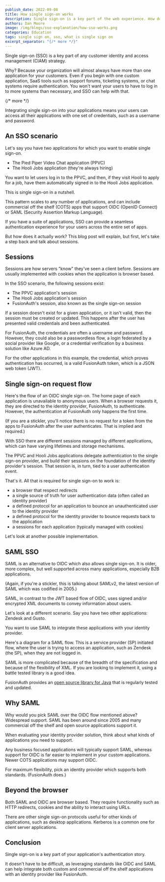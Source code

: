```yaml
---
publish_date: 2022-09-08 
title: How single sign-on works
description: Single sign-on is a key part of the web experience. How does it typically work?
authors: Dan Moore
image: /img/blogs/sso-explanation/how-sso-works.png 
categories: Education
tags: single sign on, sso, what is single sign on
excerpt_separator: "{/* more */}"
---
```


Single sign-on (SSO) is a key part of any customer identity and access management (CIAM) strategy.

Why? Because your organization will almost always have more than one application for your customers. Even if you begin with one custom application, SaaS tools such as support forums, ticketing systems, or chat systems require authentication. You won't want your users to have to log in to more systems than necessary, and SSO can help with that. 

{/* more */}

Integrating single sign-on into your applications means your users can access all their applications with one set of credentials, such as a username and password.

## An SSO scenario

Let's say you have two applications for which you want to enable single sign-on.

* The Pied Piper Video Chat application (PPVC)
* The Hooli Jobs application (they're always hiring)

You want to let users log in to the PPVC, and then, if they visit Hooli to apply for a job, have them automatically signed in to the Hooli Jobs application. 

This is single sign-on in a nutshell.

This pattern scales to any number of applications, and can include commercial off the shelf (COTS) apps that support OIDC (OpenID Connect) or SAML (Security Assertion Markup Language).

If you have a suite of applications, SSO can provide a seamless authentication experience for your users across the entire set of apps. 

But how does it actually work? This blog post will explain, but first, let's take a step back and talk about sessions.

## Sessions

Sessions are how servers "know" they've seen a client before. Sessions are usually implemented with cookies when the application is browser based.

In the SSO scenario, the following sessions exist:

* The PPVC application's session
* The Hooli Jobs application's session
* FusionAuth's session, also known as the single sign-on session

If a session doesn't exist for a given application, or it isn't valid, then the session must be created or updated. This happens after the user has presented valid credentials and been authenticated.

For FusionAuth, the credentials are often a username and password. However, they could also be a passwordless flow, a login federated by a social provider like Google, or a credential verification by a business solution like Azure AD.

For the other applications in this example, the credential, which proves authentication has occurred, is a valid FusionAuth token, which is a JSON web token (JWT). 

## Single sign-on request flow

Here's the flow of an OIDC single sign-on. The home page of each application is unavailable to anonymous users. When a browser requests it, they are directed to the identity provider, FusionAuth, to authenticate. However, the authentication at FusionAuth only happens the first time.

<SsoLoginDiagram alt="Single sign-on request flow during login." />

(If you are a stickler, you'll notice there is no request for a token from the apps to FusionAuth after the user authenticates. That is implied and required.)

With SSO there are different sessions managed by different applications, which can have varying lifetimes and storage mechanisms.

The PPVC and Hooli Jobs applications delegate authentication to the single sign-on provider, and build their sessions on the foundation of the identity provider's session. That session is, in turn, tied to a user authentication event.

That's it. All that is required for single sign-on to work is:

* a browser that respect redirects
* a single source of truth for user authentication data (often called an identity provider)
* a defined protocol for an application to bounce an unauthenticated user to the identity provider
* a defined protocol for the identity provider to bounce requests back to the application 
* a sessions for each application (typically managed with cookies)

Let's look at another possible implementation.

## SAML SSO

SAML is an alternative to OIDC which also allows single sign-on. It is older, more complex, but well supported across many applications, especially B2B applications.

(Again, if you're a stickler, this is talking about SAMLv2, the latest version of SAML which was codified in 2005.)

SAML, in contrast to the JWT based flow of OIDC, uses signed and/or encrypted XML documents to convey information about users. 

Let's look at a different scenario. Say you have two other applications: Zendesk and Gusto.

You want to use SAML to integrate these applications with your identity provider.

Here's a diagram for a SAML flow. This is a service provider (SP) initiated flow, where the user is trying to access an application, such as Zendesk (the SP), when they are not logged in.

<SamlSsoLoginDiagram alt="SAML single sign-on request flow during login." />

SAML is more complicated because of the breadth of the specification and because of the flexibility of XML. If you are looking to implement it, using a battle tested library is a good idea.

FusionAuth provides an [open source library for Java](https://github.com/FusionAuth/fusionauth-samlv2/) that is regularly tested and updated.

## Why SAML

Why would you pick SAML over the OIDC flow mentioned above? Widespread support. SAML has been around since 2005 and many commercial off the shelf and open source applications support it.

When evaluating your identity provider solution, think about what kinds of applications you need to support.

Any business focused applications will typically support SAML, whereas support for OIDC is far easier to implement in your custom applications. Newer COTS applications may support OIDC.

For maximum flexibility, pick an identity provider which supports both standards. (FusionAuth does.)

## Beyond the browser

Both SAML and OIDC are browser based. They require functionality such as HTTP redirects, cookies and the ability to interact using URLs.

There are other single sign-on protocols useful for other kinds of applications, such as desktop applications. Kerberos is a common one for client server applications.

## Conclusion

Single sign-on is a key part of your application's authentication story.

It doesn't have to be difficult, as leveraging standards like OIDC and SAML can help integrate both custom and commercial off the shelf applications with an identity provider like FusionAuth. 

